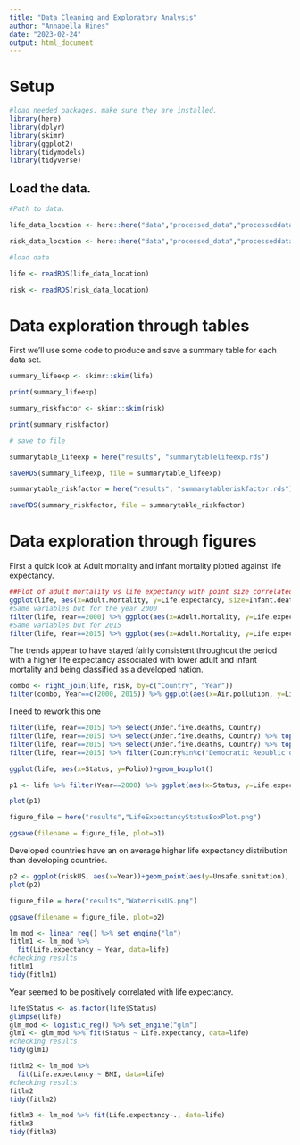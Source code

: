 ```yaml
---
title: "Data Cleaning and Exploratory Analysis"
author: "Annabella Hines"
date: "2023-02-24"
output: html_document
---
```


# Setup

```r
#load needed packages. make sure they are installed.
library(here)
library(dplyr)
library(skimr)
library(ggplot2)
library(tidymodels)
library(tidyverse)
```


## Load the data.

```r
#Path to data.

life_data_location <- here::here("data","processed_data","processeddata_life.rds")

risk_data_location <- here::here("data","processed_data","processeddata_risk.rds")

#load data

life <- readRDS(life_data_location)

risk <- readRDS(risk_data_location)
```


# Data exploration through tables

First we'll use some code to produce and save a summary table for each data set.

```r
summary_lifeexp <- skimr::skim(life)

print(summary_lifeexp)

summary_riskfactor <- skimr::skim(risk)

print(summary_riskfactor)

# save to file

summarytable_lifeexp = here("results", "summarytablelifeexp.rds")

saveRDS(summary_lifeexp, file = summarytable_lifeexp)

summarytable_riskfactor = here("results", "summarytableriskfactor.rds")

saveRDS(summary_riskfactor, file = summarytable_riskfactor)

```


# Data exploration through figures

First a quick look at Adult mortality and infant mortality plotted against life expectancy.
```r
##Plot of adult mortality vs life expectancy with point size correlated to infant deaths and color to status of country
ggplot(life, aes(x=Adult.Mortality, y=Life.expectancy, size=Infant.deaths, color=Status))+geom_point()+geom_jitter()
#Same variables but for the year 2000
filter(life, Year==2000) %>% ggplot(aes(x=Adult.Mortality, y=Life.expectancy, size=Infant.deaths, color=Status))+geom_point()+geom_jitter()
#Same variables but for 2015
filter(life, Year==2015) %>% ggplot(aes(x=Adult.Mortality, y=Life.expectancy, color=Status, size=Infant.deaths))+geom_point()+geom_jitter()
```
The trends appear to have stayed fairly consistent throughout the period with a higher life expectancy associated with lower adult and infant mortality and being classified as a developed nation.

```r
combo <- right_join(life, risk, by=c("Country", "Year"))
filter(combo, Year==c(2000, 2015)) %>% ggplot(aes(x=Air.pollution, y=Life.expectancy, color=Year))+geom_point()

```
I need to rework this one
```r
filter(life, Year==2015) %>% select(Under.five.deaths, Country)
filter(life, Year==2015) %>% select(Under.five.deaths, Country) %>% top_n(Under.five.deaths, n=5)
filter(life, Year==2015) %>% select(Under.five.deaths, Country) %>% top_n(Under.five.deaths, n=-5)
filter(life, Year==2015) %>% filter(Country%in%c("Democratic Republic of the Congo", "Ethiopia", "India", "Nigeria", "Pakistan", "Austria", "Albania", "Belize" )) %>% ggplot(aes(x=Country, y=Under.five.deaths, color=Status))+geom_point()
```


```r
ggplot(life, aes(x=Status, y=Polio))+geom_boxplot()
```


```r
p1 <- life %>% filter(Year==2000) %>% ggplot(aes(x=Status, y=Life.expectancy)) + geom_boxplot() 

plot(p1)

figure_file = here("results","LifeExpectancyStatusBoxPlot.png")

ggsave(filename = figure_file, plot=p1) 
```
Developed countries have an on average higher life expectancy distribution than developing countries.

```r
p2 <- ggplot(riskUS, aes(x=Year))+geom_point(aes(y=Unsafe.sanitation), color="blue")+geom_point(aes(y=Unsafe.water.source),color="darkgreen")+ylab("Deaths Due to Unsafe Water Source, Unsafe Sanitation, or No Access to Handwashing Facilities in the US")+geom_point(aes(y=No.access.to.handwashing.facility), color="red")
plot(p2)

figure_file = here("results","WaterriskUS.png")

ggsave(filename = figure_file, plot=p2) 
```


```r
lm_mod <- linear_reg() %>% set_engine("lm")
fitlm1 <- lm_mod %>%
  fit(Life.expectancy ~ Year, data=life)
#checking results
fitlm1
tidy(fitlm1)
```
Year seemed to be positively correlated with life expectancy.

```r
life$Status <- as.factor(life$Status)
glimpse(life)
glm_mod <- logistic_reg() %>% set_engine("glm")
glm1 <- glm_mod %>% fit(Status ~ Life.expectancy, data=life)
#checking results
tidy(glm1)
```

```r
fitlm2 <- lm_mod %>%
  fit(Life.expectancy ~ BMI, data=life)
#checking results
fitlm2
tidy(fitlm2)
```


```r
fitlm3 <- lm_mod %>% fit(Life.expectancy~., data=life)
fitlm3
tidy(fitlm3)
```


